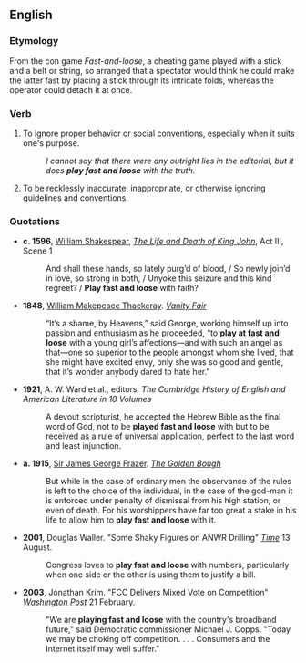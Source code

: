 ==English==

===Etymology===
From the con game ''Fast-and-loose'', a cheating game played with a stick and a belt or string, so arranged that a spectator would think he could make the latter fast by placing a stick through its intricate folds, whereas the operator could detach it at once.

===Verb===
{{head|en|verb|head=[[play]] [[fast]] and [[loose]]}}

# {{lb|en|idiomatic}} To ignore proper behavior or social conventions, especially when it suits one's purpose.
#: ''I cannot say that there were any outright lies in the editorial, but it does '''play fast and loose''' with the truth.''
# {{lb|en|idiomatic}} To be recklessly inaccurate, inappropriate, or otherwise ignoring guidelines and conventions.

===Quotations===
* '''c. 1596''', [[w:William Shakespeare|William Shakespear]], ''[[w:The Life and Death of King John|The Life and Death of King John]]'', Act III, Scene 1
*: And shall these hands, so lately purg’d of blood, / So newly join’d in love, so strong in both, / Unyoke this seizure and this kind regreet? / '''Play fast and loose''' with faith?
* '''1848''', [[w:William Makepeace Thackeray|William Makepeace Thackeray]]. ''[[w:Vanity Fair|Vanity Fair]]''
*: “It’s a shame, by Heavens,” said George, working himself up into passion and enthusiasm as he proceeded, “to '''play at fast and loose''' with a young girl’s affections—and with such an angel as that—one so superior to the people amongst whom she lived, that she might have excited envy, only she was so good and gentle, that it’s wonder anybody dared to hate her.”
* '''1921''', A. W. Ward et al., editors. ''The Cambridge History of English and American Literature in 18 Volumes''
*: A devout scripturist, he accepted the Hebrew Bible as the final word of God, not to be '''played fast and loose''' with but to be received as a rule of universal application, perfect to the last word and least injunction.
* '''a. 1915''', [[w:Sir James George Frazer|Sir James George Frazer]]. ''[[w:The Golden Bough|The Golden Bough]]''
*: But while in the case of ordinary men the observance of the rules is left to the choice of the individual, in the case of the god-man it is enforced under penalty of dismissal from his high station, or even of death. For his worshippers have far too great a stake in his life to allow him to '''play fast and loose''' with it.

* '''2001''', Douglas Waller. "Some Shaky Figures on ANWR Drilling" ''[[w:Time (magazine)|Time]]'' 13 August.
*: Congress loves to '''play fast and loose''' with numbers, particularly when one side or the other is using them to justify a bill.

* '''2003''', Jonathan Krim. "FCC Delivers Mixed Vote on Competition" ''[[w:Washington Post|Washington Post]]'' 21 February.
*: "We are '''playing fast and loose''' with the country's broadband future," said Democratic commissioner Michael J. Copps. "Today we may be choking off competition. . . . Consumers and the Internet itself may well suffer."